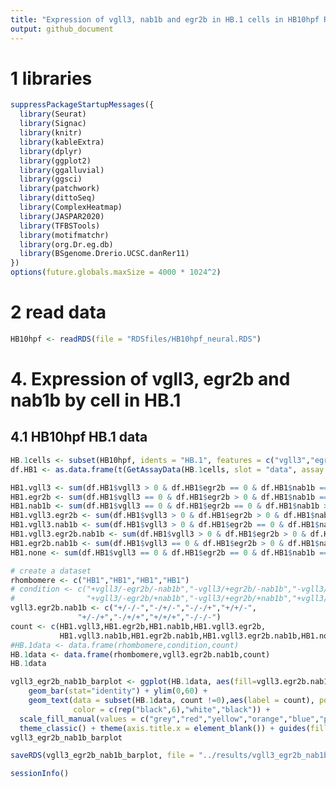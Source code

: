 ```yaml
---
title: "Expression of vgll3, nab1b and egr2b in HB.1 cells in HB10hpf R Notebook"
output: github_document
---
```



# 1 libraries
```r
suppressPackageStartupMessages({
  library(Seurat)
  library(Signac)
  library(knitr)
  library(kableExtra)
  library(dplyr)
  library(ggplot2)
  library(ggalluvial)
  library(ggsci)
  library(patchwork)
  library(dittoSeq)
  library(ComplexHeatmap)
  library(JASPAR2020)
  library(TFBSTools)
  library(motifmatchr)
  library(org.Dr.eg.db)
  library(BSgenome.Drerio.UCSC.danRer11)
})
options(future.globals.maxSize = 4000 * 1024^2)
```

# 2 read data

```r
HB10hpf <- readRDS(file = "RDSfiles/HB10hpf_neural.RDS")
```

# 4. Expression of vgll3, egr2b and nab1b by cell in HB.1

## 4.1 HB10hpf HB.1 data
```r
HB.1cells <- subset(HB10hpf, idents = "HB.1", features = c("vgll3","egr2b","nab1b"))
df.HB1 <- as.data.frame(t(GetAssayData(HB.1cells, slot = "data", assay = "SCT")))

HB1.vgll3 <- sum(df.HB1$vgll3 > 0 & df.HB1$egr2b == 0 & df.HB1$nab1b == 0) 
HB1.egr2b <- sum(df.HB1$vgll3 == 0 & df.HB1$egr2b > 0 & df.HB1$nab1b == 0) 
HB1.nab1b <- sum(df.HB1$vgll3 == 0 & df.HB1$egr2b == 0 & df.HB1$nab1b > 0) 
HB1.vgll3.egr2b <- sum(df.HB1$vgll3 > 0 & df.HB1$egr2b > 0 & df.HB1$nab1b == 0) 
HB1.vgll3.nab1b <- sum(df.HB1$vgll3 > 0 & df.HB1$egr2b == 0 & df.HB1$nab1b > 0) 
HB1.vgll3.egr2b.nab1b <- sum(df.HB1$vgll3 > 0 & df.HB1$egr2b > 0 & df.HB1$nab1b > 0) 
HB1.egr2b.nab1b <- sum(df.HB1$vgll3 == 0 & df.HB1$egr2b > 0 & df.HB1$nab1b > 0) 
HB1.none <- sum(df.HB1$vgll3 == 0 & df.HB1$egr2b == 0 & df.HB1$nab1b == 0)

# create a dataset
rhombomere <- c("HB1","HB1","HB1","HB1")
# condition <- c("+vgll3/-egr2b/-nab1b","-vgll3/+egr2b/-nab1b","-vgll3/-egr2b/+nab1b","+vgll3/+egr2b/-nab1b",
#                "+vgll3/-egr2b/+nab1b","-vgll3/+egr2b/+nab1b","+vgll3/+egr2b/+nab1b","-vgll3/-egr2b/-nab1b")
vgll3.egr2b.nab1b <- c("+/-/-","-/+/-","-/-/+","+/+/-",
               "+/-/+","-/+/+","+/+/+","-/-/-")
count <- c(HB1.vgll3,HB1.egr2b,HB1.nab1b,HB1.vgll3.egr2b,
           HB1.vgll3.nab1b,HB1.egr2b.nab1b,HB1.vgll3.egr2b.nab1b,HB1.none)
#HB.1data <- data.frame(rhombomere,condition,count)
HB.1data <- data.frame(rhombomere,vgll3.egr2b.nab1b,count)
HB.1data
```

```r
vgll3_egr2b_nab1b_barplot <- ggplot(HB.1data, aes(fill=vgll3.egr2b.nab1b, y=count, x=rhombomere)) + 
    geom_bar(stat="identity") + ylim(0,60) +
    geom_text(data = subset(HB.1data, count !=0),aes(label = count), position = position_stack(vjust = 0.5), 
              color = c(rep("black",6),"white","black")) +
  scale_fill_manual(values = c("grey","red","yellow","orange","blue","purple","green","black")) +
  theme_classic() + theme(axis.title.x = element_blank()) + guides(fill=guide_legend(title="vgll3/egr2b/nab1b"))
vgll3_egr2b_nab1b_barplot
```
```r
saveRDS(vgll3_egr2b_nab1b_barplot, file = "../results/vgll3_egr2b_nab1b_barplot.RDS")
```

```r
sessionInfo()
```

